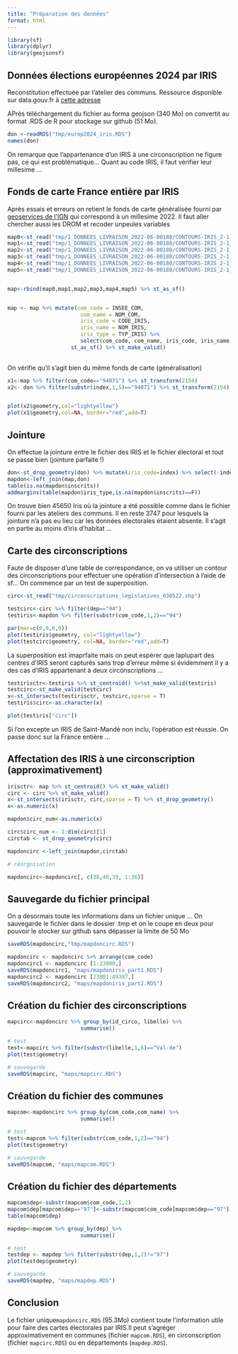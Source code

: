 ```yaml
---
title: "Préparation des données"
format: html
---
```



```r
library(sf)
library(dplyr)
library(geojsonsf)
```


## Données élections européennes 2024 par IRIS

Reconstitution effectuée par l'atelier des communs. Ressource disponible sur data.gouv.fr à [cette adresse](https://www.data.gouv.fr/fr/datasets/croisement-des-donnees-demographique-insee-2020-avec-les-resultats-des-elections-europeennes-2024/#/resources/5eb2f5cc-6777-468c-b781-7e2bdf4152a1)

APrès téléchargement du fichier au forma geojson (340 Mo) on convertit au format .RDS de R pour stockage sur github (51 Mo). 

```r

don <-readRDS("tmp/europ2024_iris.RDS") 
names(don)

```

On remarque que l'appartenance d'un IRIS à une circonscription ne figure pas, ce qui est problématique... Quant au code IRIS, il faut vérifier leur millesime ...


## Fonds de carte France entière par IRIS

Après essais et erreurs on retient le fonds de carte généralisée fourni par [geoservices de l'IGN](https://geoservices.ign.fr/telechargement-api/CONTOURS-IRIS) qui correspond à un millesime 2022. Il faut aller chercher aussi les DROM et recoder unpeules variables


```r
map0<-st_read("tmp/1_DONNEES_LIVRAISON_2022-06-00180/CONTOURS-IRIS_2-1_SHP_LAMB93_FXX-2022/CONTOURS-IRIS.shp") %>% st_transform(4326)
map1<-st_read("tmp/1_DONNEES_LIVRAISON_2022-06-00180/CONTOURS-IRIS_2-1_SHP_RGAF09UTM20_GLP-2022/CONTOURS-IRIS.shp") %>% st_transform(4326)
map2<-st_read("tmp/1_DONNEES_LIVRAISON_2022-06-00180/CONTOURS-IRIS_2-1_SHP_RGAF09UTM20_MTQ-2022/CONTOURS-IRIS.shp") %>% st_transform(4326)
map3<-st_read("tmp/1_DONNEES_LIVRAISON_2022-06-00180/CONTOURS-IRIS_2-1_SHP_UTM22RGFG95_GUF-2022/CONTOURS-IRIS.shp") %>% st_transform(4326)
map4<-st_read("tmp/1_DONNEES_LIVRAISON_2022-06-00180/CONTOURS-IRIS_2-1_SHP_RGR92UTM40S_REU-2022/CONTOURS-IRIS.shp") %>% st_transform(4326)
map5<-st_read("tmp/1_DONNEES_LIVRAISON_2022-06-00180/CONTOURS-IRIS_2-1_SHP_RGM04UTM38S_MYT-2022/CONTOURS-IRIS.shp")%>% st_transform(4326)


map<-rbind(map0,map1,map2,map3,map4,map5) %>% st_as_sf()


map <- map %>% mutate(com_code = INSEE_COM,
                       com_name = NOM_COM,
                       iris_code = CODE_IRIS,
                       iris_name = NOM_IRIS,
                       iris_type = TYP_IRIS) %>%
                       select(com_code, com_name, iris_code, iris_name, iris_type)%>%
                    st_as_sf() %>% st_make_valid()
               
```

On vérifie qu'il s'agit bien du même fonds de carte (généralisation)

```r
x1<-map %>% filter(com_code=="94071") %>% st_transform(2154)
x2<- don %>% filter(substr(index,1,5)=="94071") %>% st_transform(2154)


plot(x2$geometry,col="lightyellow")
plot(x1$geometry,col=NA, border="red",add=T)
```


## Jointure

On effectue la jointure entre le fichier des IRIS et le fichier électoral et tout se passe bien (jointure parfaite !)

```r
don<-st_drop_geometry(don) %>% mutate(iris_code=index) %>% select(-index)
mapdon<-left_join(map,don)
table(is.na(mapdon$inscrits))
addmargins(table(mapdon$iris_type,is.na(mapdon$inscrits)==F))
```

On trouve bien 45650 Iris où la jointure a été possible comme dans le fichier fourni par les ateliers des communs. Il en reste 3747 pour lesquels la jointure n'a pas eu lieu car les données électorales étaient absente. Il s'agit en partie au moins d'iris d'habitat ...

## Carte des circonscriptions

Faute de disposer d'une table de correspondance, on va utiliser un contour des circonscriptions pour effectuer une opération d'intersection à l'aide de sf... On commence par un test de superposition.

```r
circ<-st_read("tmp/circonscriptions_legislatives_030522.shp")

testcirc<-circ %>% filter(dep=="94")
testiris<-mapdon %>% filter(substr(com_code,1,2)=="94")

par(mar=c(0,0,0,0))
plot(testiris$geometry, col="lightyellow")
plot(testcirc$geometry, col=NA, border="red",add=T)
```

La superposition est imaprfaite mais on peut espérer que laplupart des centres d'IRIS seront capturés sans trop d'erreur même si évidemment il y a des cas d'IRIS appartenant à deux circonscriptions ...


```r
testirisctr<-testiris %>% st_centroid() %>%st_make_valid(testiris)
testcirc<-st_make_valid(testcirc)
x<-st_intersects(testirisctr, testcirc,sparse = T)
testiris$circ<-as.character(x)

plot(testiris["circ"])
```

Si l'on excepte un IRIS de Saint-Mandé non inclu, l'opération est réussie. On passe donc sur la France entière ...

## Affectation des IRIS à une circonscription (approximativement)

```r
irisctr<- map %>% st_centroid() %>% st_make_valid()
circ <- circ %>% st_make_valid()
x<-st_intersects(irisctr, circ,sparse = T) %>% st_drop_geometry()
x<-as.numeric(x)

mapdon$circ_num<-as.numeric(x)

circ$circ_num <- 1:dim(circ)[1]
circtab <- st_drop_geometry(circ)

mapdoncirc <-left_join(mapdon,circtab)

# réorgnisation

mapdoncirc<-mapdoncirc[, c(38,40,39, 1:36)] 


```

## Sauvegarde du fichier principal

On a désormais toute les informations dans un fichier unique ... On sauvegarde le fichier dans le dossier .tmp et on le coupe en deux pour pouvoir le stocker sur github sans dépasser la limite de 50 Mo

```r
saveRDS(mapdoncirc,"tmp/mapdoncirc.RDS")

mapdoncirc <- mapdoncirc %>% arrange(com_code)
mapdoncirc1 <- mapdoncirc [1:23000,]
saveRDS(mapdoncirc1, "maps/mapdoniris_part1.RDS")
mapdoncirc2 <- mapdoncirc [23001:49397,]
saveRDS(mapdoncirc2, "maps/mapdoniris_part2.RDS")

```


## Création du fichier des circonscriptions

```r
mapcirc<-mapdoncirc %>% group_by(id_circo, libelle) %>%
                       summarise()

# test
test<-mapcirc %>% filter(substr(libelle,1,6)=="Val-de")
plot(test$geometry)

# sauvegarde
saveRDS(mapcirc, "maps/mapcirc.RDS")
```




## Création du fichier des communes

```r
mapcom<-mapdoncirc %>% group_by(com_code,com_name) %>%
                       summarise()

# test
test<-mapcom %>% filter(substr(com_code,1,2)=="94")
plot(test$geometry)

# sauvegarde
saveRDS(mapcom, "maps/mapcom.RDS")
```

## Création du fichier des départements

```r
mapcom$dep<-substr(mapcom$com_code,1,2)
mapcom$dep[mapcom$dep=="97"]<-substr(mapcom$com_code[mapcom$dep=="97"],1,3)
table(mapcom$dep)

mapdep<-mapcom %>% group_by(dep) %>%
                       summarise()

# test
testdep <- mapdep %>% filter(substr(dep,1,2)!="97")
plot(testdep$geometry)

# sauvegarde
saveRDS(mapdep, "maps/mapdep.RDS")
```


## Conclusion

Le fichier unique`mapdoncirc.RDS` (95.3Mo) contient toute l'information utile pour faire des cartes électorales par IRIS.Il peut s'agréger approximativement en communes (fichier `mapcom.RDS`), en circonscription (fichier `mapcirc.RDS`) ou en départements (`mapdep.RDS`).


